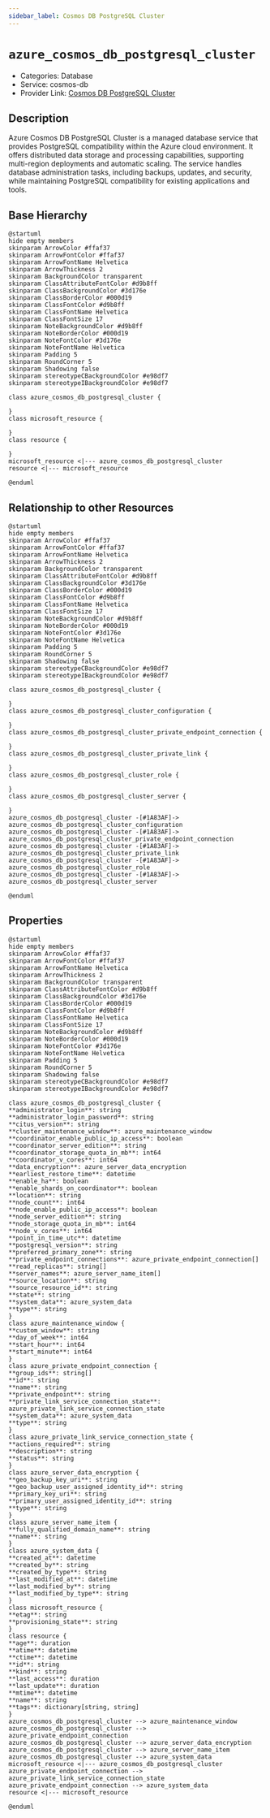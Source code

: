 ```yaml
---
sidebar_label: Cosmos DB PostgreSQL Cluster
---
```


# `azure_cosmos_db_postgresql_cluster`

- Categories: Database
- Service: cosmos-db
- Provider Link: [Cosmos DB PostgreSQL Cluster](https://learn.microsoft.com/en-us/azure/cosmos-db/postgresql/)

## Description

Azure Cosmos DB PostgreSQL Cluster is a managed database service that provides PostgreSQL compatibility within the Azure cloud environment. It offers distributed data storage and processing capabilities, supporting multi-region deployments and automatic scaling. The service handles database administration tasks, including backups, updates, and security, while maintaining PostgreSQL compatibility for existing applications and tools.

## Base Hierarchy

<ZoomPanPinch>

```kroki imgType="plantuml" imgAlt="Hierarchy of Cosmos DB PostgreSQL Cluster"
@startuml
hide empty members
skinparam ArrowColor #ffaf37
skinparam ArrowFontColor #ffaf37
skinparam ArrowFontName Helvetica
skinparam ArrowThickness 2
skinparam BackgroundColor transparent
skinparam ClassAttributeFontColor #d9b8ff
skinparam ClassBackgroundColor #3d176e
skinparam ClassBorderColor #000d19
skinparam ClassFontColor #d9b8ff
skinparam ClassFontName Helvetica
skinparam ClassFontSize 17
skinparam NoteBackgroundColor #d9b8ff
skinparam NoteBorderColor #000d19
skinparam NoteFontColor #3d176e
skinparam NoteFontName Helvetica
skinparam Padding 5
skinparam RoundCorner 5
skinparam Shadowing false
skinparam stereotypeCBackgroundColor #e98df7
skinparam stereotypeIBackgroundColor #e98df7

class azure_cosmos_db_postgresql_cluster {

}
class microsoft_resource {

}
class resource {

}
microsoft_resource <|--- azure_cosmos_db_postgresql_cluster
resource <|--- microsoft_resource

@enduml
```

</ZoomPanPinch>

## Relationship to other Resources

<ZoomPanPinch>

```kroki imgType="plantuml" imgAlt="Diagram of Cosmos DB PostgreSQL Cluster resource relationships"
@startuml
hide empty members
skinparam ArrowColor #ffaf37
skinparam ArrowFontColor #ffaf37
skinparam ArrowFontName Helvetica
skinparam ArrowThickness 2
skinparam BackgroundColor transparent
skinparam ClassAttributeFontColor #d9b8ff
skinparam ClassBackgroundColor #3d176e
skinparam ClassBorderColor #000d19
skinparam ClassFontColor #d9b8ff
skinparam ClassFontName Helvetica
skinparam ClassFontSize 17
skinparam NoteBackgroundColor #d9b8ff
skinparam NoteBorderColor #000d19
skinparam NoteFontColor #3d176e
skinparam NoteFontName Helvetica
skinparam Padding 5
skinparam RoundCorner 5
skinparam Shadowing false
skinparam stereotypeCBackgroundColor #e98df7
skinparam stereotypeIBackgroundColor #e98df7

class azure_cosmos_db_postgresql_cluster {

}
class azure_cosmos_db_postgresql_cluster_configuration {

}
class azure_cosmos_db_postgresql_cluster_private_endpoint_connection {

}
class azure_cosmos_db_postgresql_cluster_private_link {

}
class azure_cosmos_db_postgresql_cluster_role {

}
class azure_cosmos_db_postgresql_cluster_server {

}
azure_cosmos_db_postgresql_cluster -[#1A83AF]-> azure_cosmos_db_postgresql_cluster_configuration
azure_cosmos_db_postgresql_cluster -[#1A83AF]-> azure_cosmos_db_postgresql_cluster_private_endpoint_connection
azure_cosmos_db_postgresql_cluster -[#1A83AF]-> azure_cosmos_db_postgresql_cluster_private_link
azure_cosmos_db_postgresql_cluster -[#1A83AF]-> azure_cosmos_db_postgresql_cluster_role
azure_cosmos_db_postgresql_cluster -[#1A83AF]-> azure_cosmos_db_postgresql_cluster_server

@enduml
```

</ZoomPanPinch>

## Properties

<ZoomPanPinch>

```kroki imgType="plantuml" imgAlt="Diagram of Cosmos DB PostgreSQL Cluster data model"
@startuml
hide empty members
skinparam ArrowColor #ffaf37
skinparam ArrowFontColor #ffaf37
skinparam ArrowFontName Helvetica
skinparam ArrowThickness 2
skinparam BackgroundColor transparent
skinparam ClassAttributeFontColor #d9b8ff
skinparam ClassBackgroundColor #3d176e
skinparam ClassBorderColor #000d19
skinparam ClassFontColor #d9b8ff
skinparam ClassFontName Helvetica
skinparam ClassFontSize 17
skinparam NoteBackgroundColor #d9b8ff
skinparam NoteBorderColor #000d19
skinparam NoteFontColor #3d176e
skinparam NoteFontName Helvetica
skinparam Padding 5
skinparam RoundCorner 5
skinparam Shadowing false
skinparam stereotypeCBackgroundColor #e98df7
skinparam stereotypeIBackgroundColor #e98df7

class azure_cosmos_db_postgresql_cluster {
**administrator_login**: string
**administrator_login_password**: string
**citus_version**: string
**cluster_maintenance_window**: azure_maintenance_window
**coordinator_enable_public_ip_access**: boolean
**coordinator_server_edition**: string
**coordinator_storage_quota_in_mb**: int64
**coordinator_v_cores**: int64
**data_encryption**: azure_server_data_encryption
**earliest_restore_time**: datetime
**enable_ha**: boolean
**enable_shards_on_coordinator**: boolean
**location**: string
**node_count**: int64
**node_enable_public_ip_access**: boolean
**node_server_edition**: string
**node_storage_quota_in_mb**: int64
**node_v_cores**: int64
**point_in_time_utc**: datetime
**postgresql_version**: string
**preferred_primary_zone**: string
**private_endpoint_connections**: azure_private_endpoint_connection[]
**read_replicas**: string[]
**server_names**: azure_server_name_item[]
**source_location**: string
**source_resource_id**: string
**state**: string
**system_data**: azure_system_data
**type**: string
}
class azure_maintenance_window {
**custom_window**: string
**day_of_week**: int64
**start_hour**: int64
**start_minute**: int64
}
class azure_private_endpoint_connection {
**group_ids**: string[]
**id**: string
**name**: string
**private_endpoint**: string
**private_link_service_connection_state**: azure_private_link_service_connection_state
**system_data**: azure_system_data
**type**: string
}
class azure_private_link_service_connection_state {
**actions_required**: string
**description**: string
**status**: string
}
class azure_server_data_encryption {
**geo_backup_key_uri**: string
**geo_backup_user_assigned_identity_id**: string
**primary_key_uri**: string
**primary_user_assigned_identity_id**: string
**type**: string
}
class azure_server_name_item {
**fully_qualified_domain_name**: string
**name**: string
}
class azure_system_data {
**created_at**: datetime
**created_by**: string
**created_by_type**: string
**last_modified_at**: datetime
**last_modified_by**: string
**last_modified_by_type**: string
}
class microsoft_resource {
**etag**: string
**provisioning_state**: string
}
class resource {
**age**: duration
**atime**: datetime
**ctime**: datetime
**id**: string
**kind**: string
**last_access**: duration
**last_update**: duration
**mtime**: datetime
**name**: string
**tags**: dictionary[string, string]
}
azure_cosmos_db_postgresql_cluster --> azure_maintenance_window
azure_cosmos_db_postgresql_cluster --> azure_private_endpoint_connection
azure_cosmos_db_postgresql_cluster --> azure_server_data_encryption
azure_cosmos_db_postgresql_cluster --> azure_server_name_item
azure_cosmos_db_postgresql_cluster --> azure_system_data
microsoft_resource <|--- azure_cosmos_db_postgresql_cluster
azure_private_endpoint_connection --> azure_private_link_service_connection_state
azure_private_endpoint_connection --> azure_system_data
resource <|--- microsoft_resource

@enduml
```

</ZoomPanPinch>
